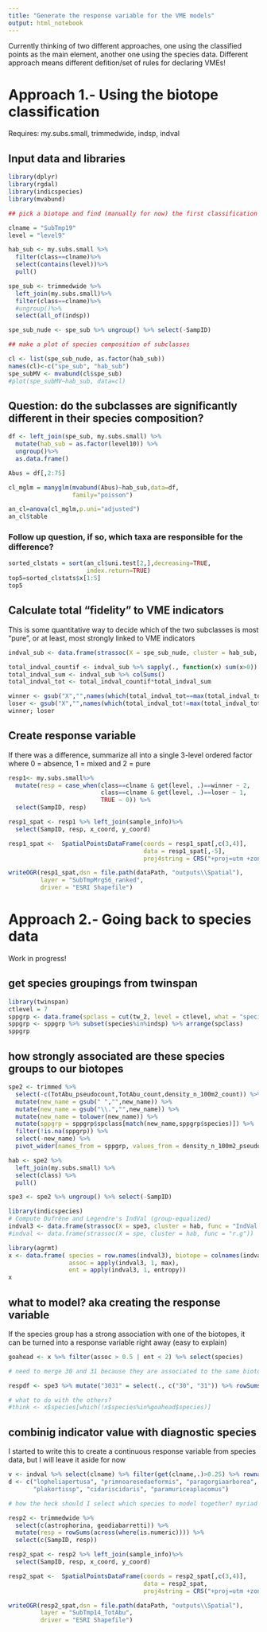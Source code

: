 ```yaml
---
title: "Generate the response variable for the VME models"
output: html_notebook
---
```


Currently thinking of two different approaches, one using the classified points as the main element, another one using the species data.
Different approach means different defition/set of rules for declaring VMEs!

# Approach 1.- Using the biotope classification

Requires: my.subs.small, trimmedwide, indsp, indval

## Input data and libraries
```r
library(dplyr)
library(rgdal)
library(indicspecies)
library(mvabund)

## pick a biotope and find (manually for now) the first classification level at which it splits

clname = "SubTmp19"
level = "level9"

hab_sub <- my.subs.small %>%
  filter(class==clname)%>%
  select(contains(level))%>%
  pull()

spe_sub <- trimmedwide %>%
  left_join(my.subs.small)%>%
  filter(class==clname)%>%
  #ungroup()%>%
  select(all_of(indsp))

spe_sub_nude <- spe_sub %>% ungroup() %>% select(-SampID)

## make a plot of species composition of subclasses

cl <- list(spe_sub_nude, as.factor(hab_sub))
names(cl)<-c("spe_sub", "hab_sub")
spe_subMV <- mvabund(cl$spe_sub)
#plot(spe_subMV~hab_sub, data=cl)

```

## Question: do the subclasses are significantly different in their species composition?
```r
df <- left_join(spe_sub, my.subs.small) %>%
  mutate(hab_sub = as.factor(level10)) %>%
  ungroup()%>%
  as.data.frame()

Abus = df[,2:75]

cl_mglm = manyglm(mvabund(Abus)~hab_sub,data=df,
                  family="poisson")

an_cl=anova(cl_mglm,p.uni="adjusted")
an_cl$table
```

### Follow up question, if so, which taxa are responsible for the difference?
```r
sorted_clstats = sort(an_cl$uni.test[2,],decreasing=TRUE,
                      index.return=TRUE)
top5=sorted_clstats$x[1:5]
top5
```

## Calculate total "fidelity" to VME indicators
This is some quantitative way to decide which of the two subclasses is most "pure", or at least, most strongly linked to VME indicators
```r

indval_sub <- data.frame(strassoc(X = spe_sub_nude, cluster = hab_sub, func = "IndVal.g")) # Compute point-biserial correlation (group-equalized), ranges 0-1

total_indval_countif <- indval_sub %>% sapply(., function(x) sum(x>0))
total_indval_sum <- indval_sub %>% colSums()
total_indval_tot <- total_indval_countif*total_indval_sum

winner <- gsub("X","",names(which(total_indval_tot==max(total_indval_tot))))
loser <- gsub("X","",names(which(total_indval_tot!=max(total_indval_tot)))) # can be improved...
winner; loser
```

## Create response variable
If there was a difference, summarize all into a single 3-level ordered factor where 0 = absence, 1 = mixed and 2 = pure
```r
resp1<- my.subs.small%>%
  mutate(resp = case_when(class==clname & get(level, .)==winner ~ 2,
                          class==clname & get(level, .)==loser ~ 1,
                          TRUE ~ 0)) %>%
  select(SampID, resp)

resp1_spat <- resp1 %>% left_join(sample_info)%>%
  select(SampID, resp, x_coord, y_coord)

resp1_spat <-  SpatialPointsDataFrame(coords = resp1_spat[,c(3,4)],
                                      data = resp1_spat[,-5],
                                      proj4string = CRS("+proj=utm +zone=33 +datum=WGS84 +units=m +no_defs"))

writeOGR(resp1_spat,dsn = file.path(dataPath, "outputs\\Spatial"),
         layer = "SubTmpMrgS6_ranked",
         driver = "ESRI Shapefile")

```

# Approach 2.- Going back to species data
Work in progress!

## get species groupings from twinspan
```r
library(twinspan)
ctlevel = 7
sppgrp <- data.frame(spclass = cut(tw_2, level = ctlevel, what = "species"), species= tw_2$species$labels)
sppgrp <- sppgrp %>% subset(species%in%indsp) %>% arrange(spclass)
sppgrp
```
## how strongly associated are these species groups to our biotopes
```r
spe2 <- trimmed %>%
  select(-c(TotAbu_pseudocount,TotAbu_count,density_n_100m2_count)) %>%
  mutate(new_name = gsub(" ","",new_name)) %>%
  mutate(new_name = gsub("\\.","",new_name)) %>%
  mutate(new_name = tolower(new_name)) %>%
  mutate(sppgrp = sppgrp$spclass[match(new_name,sppgrp$species)]) %>%
  filter(!is.na(sppgrp)) %>%
  select(-new_name) %>%
  pivot_wider(names_from = sppgrp, values_from = density_n_100m2_pseudocount, values_fill = 0, values_fn = sum)

hab <- spe2 %>%
  left_join(my.subs.small) %>%
  select(class) %>%
  pull()

spe3 <- spe2 %>% ungroup() %>% select(-SampID)

library(indicspecies)
# Compute Dufrêne and Legendre's IndVal (group-equalized)
indval3 <- data.frame(strassoc(X = spe3, cluster = hab, func = "IndVal.g")) # Compute point-biserial correlation (group-equalized), ranges 0-1
#indval <- data.frame(strassoc(X = spe, cluster = hab, func = "r.g"))

library(agrmt)
x <- data.frame( species = row.names(indval3), biotope = colnames(indval3)[max.col(indval3,ties.method="first")],
                 assoc = apply(indval3, 1, max),
                 ent = apply(indval3, 1, entropy))
x

```
## what to model? aka creating the response variable
If the species group has a strong association with one of the biotopes, it can be turned into a response variable right away (easy to explain)
```r
goahead <- x %>% filter(assoc > 0.5 | ent < 2) %>% select(species)

# need to merge 30 and 31 because they are associated to the same biotope

respdf <- spe3 %>% mutate("3031" = select(., c("30", "31")) %>% rowSums(na.rm = TRUE)) %>% set_rownames(spe2$SampID)

# what to do with the others?
#think <- x$species[which(!x$species%in%goahead$species)]

```

## combinig indicator value with diagnostic species
I started to write this to create a continuous response variable from species data, but I will leave it aside for now
```r
v <- indval %>% select(clname) %>% filter(get(clname,.)>0.25) %>% rownames()
d <- c("lopheliapertusa", "primnoaresedaeformis", "paragorgiaarborea", "mycalelingua",
       "plakortissp", "cidariscidaris", "paramuriceaplacomus")

# how the heck should I select which species to model together? myriad ways...

resp2 <- trimmedwide %>%
  select(c(astrophorina, geodiabarretti)) %>%
  mutate(resp = rowSums(across(where(is.numeric)))) %>%
  select(c(SampID, resp))

resp2_spat <- resp2 %>% left_join(sample_info)%>%
  select(SampID, resp, x_coord, y_coord)

resp2_spat <-  SpatialPointsDataFrame(coords = resp2_spat[,c(3,4)],
                                      data = resp2_spat,
                                      proj4string = CRS("+proj=utm +zone=33 +datum=WGS84 +units=m +no_defs"))

writeOGR(resp2_spat,dsn = file.path(dataPath, "outputs\\Spatial"),
         layer = "SubTmp14_TotAbu",
         driver = "ESRI Shapefile")

```
